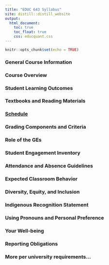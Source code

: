 ```yaml
---
title: "EDUC 643 Syllabus"
site: distill::distill_website
output:
  html_document:
    toc: true
    toc_float: true
    css: educquant.css
---
```


```r
knitr::opts_chunk$set(echo = TRUE)
```

### General Course Information


### Course Overview


### Student Learning Outcomes


### Textbooks and Reading Materials


### [Schedule](./schedule.html) 



### Grading Components and Criteria 


### Role of the GEs  


### Student Engagement Inventory


### Attendance and Absence Guidelines  


### Expected Classroom Behavior


### Diversity, Equity, and Inclusion  

### Indigenous Recognition Statement  

### Using Pronouns and Personal Preference  

### Your Well-being

### Reporting Obligations  

### More per university requirements...



